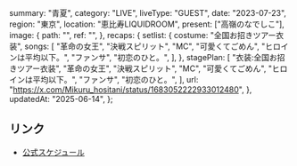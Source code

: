   summary: "青夏",
  category: "LIVE",
  liveType: "GUEST",
  date: "2023-07-23",
  region: "東京",
  location: "恵比寿LIQUIDROOM",
  present: ["高嶺のなでしこ"],
  image: {
    path: "",
    ref: "",
  },
  recaps: {
    setlist: {
      costume: "全国お招きツアー衣装",
      songs: [
        "革命の女王",
        "決戦スピリット",
        "MC",
        "可愛くてごめん",
        "ヒロインは平均以下。",
        "ファンサ",
        "初恋のひと。",
      ],
    },
    stagePlan: [
      "衣装:全国お招きツアー衣装",
      "革命の女王",
      "決戦スピリット",
      "MC",
      "可愛くてごめん",
      "ヒロインは平均以下。",
      "ファンサ",
      "初恋のひと。",
    ],
    url: "https://x.com/Mikuru_hositani/status/1683052222933012480",
  },
  updatedAt: "2025-06-14",
};

## リンク

- [公式スケジュール](https://takanenonadeshiko.jp/?p=1064)
